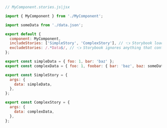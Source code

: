 ```js
// MyComponent.stories.js|jsx

import { MyComponent } from './MyComponent';

import someData from './data.json';

export default {
  component: MyComponent,
  includeStories: ['SimpleStory', 'ComplexStory'], // 👈 Storybook loads these stories
  excludeStories: /.*Data$/, // 👈 Storybook ignores anything that contains Data
};

export const simpleData = { foo: 1, bar: 'baz' };
export const complexData = { foo: 1, foobar: { bar: 'baz', baz: someData } };

export const SimpleStory = {
  args: {
    data: simpleData,
  },
};

export const ComplexStory = {
  args: {
    data: complexData,
  },
};
```
